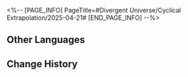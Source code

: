 <%-- [PAGE_INFO]
PageTitle=#Divergent Universe/Cyclical Extrapolation/2025-04-21#
[END_PAGE_INFO] --%>
{{Event
|name              = Cyclical Extrapolation: Ashen Ballad
|image             = Event Cyclical Extrapolation Ashen Ballad.png
|type              = Cyclical Extrapolation
|time_known        = yes
|time_start        = 2025-04-21 04:00:00
|time_end          = 2025-04-28 03:59:59
}}

{{Cyclical Extrapolation
|boons      = Crowned in Blood
|curios     = End of an Altruist
|equations  = Oathkeeper;; Erythrokeramism;; Judge of the Nightveil
|trailblaze = 
|rewards    = Relic Remains*30; Lost Crystal*3
|boss_1_1   = Silvermane Lieutenant; Frigid Prowler; Disciples of Sanctus Medicus: Shape Shifter; Senior Staff: Team Leader; Dreamjolt Troupe's Sweet Gorilla
|boss_1_2   = Automaton Grizzly (Bug); Frigid Prowler (Bug); Disciples of Sanctus Medicus: Shape Shifter (Bug); Aurumaton Gatekeeper (Bug); Senior Staff: Team Leader (Bug); Dreamjolt Troupe's Beyond Overcooked (Bug); Dreamjolt Troupe's Sweet Gorilla (Bug); "Past Confined and Caged" (Bug); Memory Zone Meme "Shell of Faded Rage" (Bug); Howling Casket (Bug); Furiae Praetor (Bug)
|boss_2_1   = Frigid Prowler (Bug); Disciples of Sanctus Medicus: Shape Shifter (Bug); Senior Staff: Team Leader (Bug); Dreamjolt Troupe's Sweet Gorilla (Bug); Furiae Praetor (Bug)
|boss_2_2   = Svarog (Complete); Abundant Ebon Deer (Complete); Swarm: True Sting (Complete); Argenti (Complete)
|boss_3     = Cirrus (Complete)
|rules      = You will not obtain Equations after achieving victory in "Boss" Domains; Obtain this week's Preset Constructs upon entering the First Plane
|root       = Divergent Universe: Protean Hero
}}

==Other Languages==
{{Other Languages
|en   = Cyclical Extrapolation: Ashen Ballad
|zhs  = 周期演算：灰黯短歌
|zht  = 週期演算：灰黯短歌
|ja   = 周期演算：暗黒の歌
|ko   = 주기 연산: 잿빛 시조
|es   = Cálculo periódico: Canto sombrío
|fr   = Calcul cyclique&nbsp;: Ballade cendrée
|ru   = Цикличное вычисление: Песнь пепла
|th   = การคำนวณแบบรอบ: บทเพลงสีหม่น
|vi   = Ngoại Suy Chu Kỳ: Đoản Ca Tăm Tối
|de   = Zyklische Berechnung: Aschene Ballade
|id   = Kalkulasi Siklus: Nyanyian Kelam yang Singkat
|pt   = Extrapolação Cíclica: Balada de Cinzas
}}

==Change History==
{{Change History|3.2}}